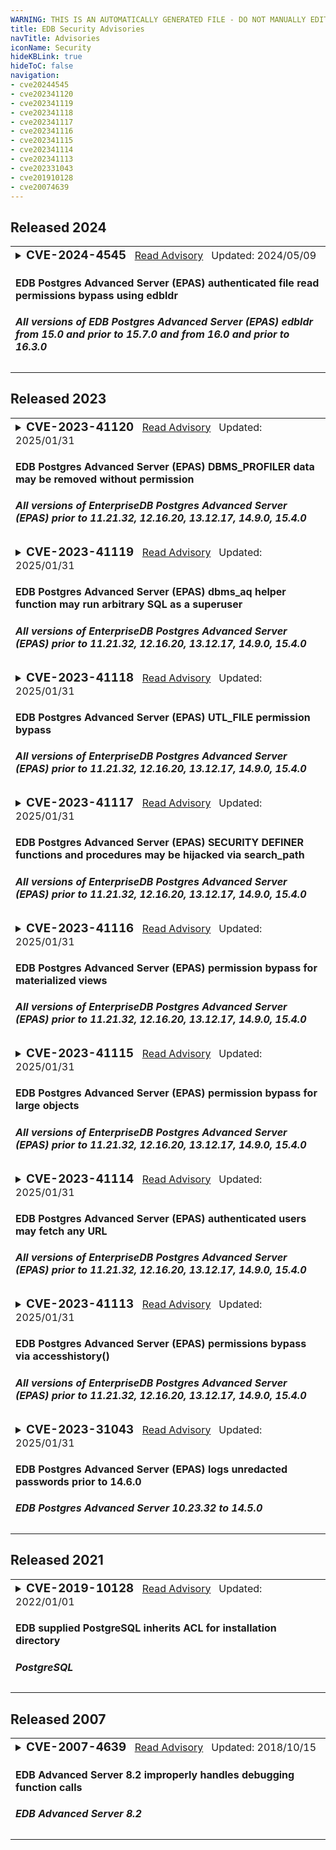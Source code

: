 ```yaml
---
WARNING: THIS IS AN AUTOMATICALLY GENERATED FILE - DO NOT MANUALLY EDIT - SEE tools/automation/generators/advisoryindex
title: EDB Security Advisories
navTitle: Advisories
iconName: Security
hideKBLink: true
hideToC: false
navigation:
- cve20244545
- cve202341120
- cve202341119
- cve202341118
- cve202341117
- cve202341116
- cve202341115
- cve202341114
- cve202341113
- cve202331043
- cve201910128
- cve20074639
---
```








   
<h2>Released 2024</h2>

<table class="table-bordered">


<tr><td>
<details><summary><h3 style="display:inline"> CVE-2024-4545 </h3>
<span>
&nbsp;&nbsp;<a href="cve20244545">Read Advisory</a>
&nbsp;&nbsp;Updated: </span><span>2024/05/09</span>
<h4>EDB Postgres Advanced Server (EPAS) authenticated file read permissions bypass using edbldr</h4>
<h5> All versions of EDB Postgres Advanced Server (EPAS) edbldr from 15.0 and prior to 15.7.0 and from 16.0 and prior to 16.3.0</h5>
</summary>
<hr/>
<em>Summary:</em>&nbsp;
All versions of EnterpriseDB Postgres Advanced Server (EPAS) from 15.0 and prior to 15.7.0 and from 16.0 and prior to 16.3.0 may allow users using <code>edbldr</code> to bypass role permissions from <code>pg_read_server_files</code>. This could allow low privilege users to read files to which they would not otherwise have access.
<br/>
<a href="cve20244545">Read More...</a>
</details></td></tr>




</table>   
<h2>Released 2023</h2>

<table class="table-bordered">


<tr><td>
<details><summary><h3 style="display:inline"> CVE-2023-41120 </h3>
<span>
&nbsp;&nbsp;<a href="cve202341120">Read Advisory</a>
&nbsp;&nbsp;Updated: </span><span>2025/01/31</span>
<h4>EDB Postgres Advanced Server (EPAS) DBMS_PROFILER data may be removed without permission</h4>
<h5> All versions of EnterpriseDB Postgres Advanced Server (EPAS) prior to 11.21.32, 12.16.20, 13.12.17, 14.9.0, 15.4.0</h5>
</summary>
<hr/>
<em>Summary:</em>&nbsp;
An issue was discovered in EnterpriseDB Postgres Advanced Server (EPAS) before 11.21.32, 12.x before 12.16.20, 13.x before 13.12.16, 14.x before 14.9.0, and 15.x before 15.4.0. It permits an authenticated user to use DBMS_PROFILER to remove all accumulated profiling data on a system-wide basis, regardless of that user's permissions.
<br/>
<a href="cve202341120">Read More...</a>
</details></td></tr>





<tr><td>
<details><summary><h3 style="display:inline"> CVE-2023-41119 </h3>
<span>
&nbsp;&nbsp;<a href="cve202341119">Read Advisory</a>
&nbsp;&nbsp;Updated: </span><span>2025/01/31</span>
<h4>EDB Postgres Advanced Server (EPAS) dbms_aq helper function may run arbitrary SQL as a superuser</h4>
<h5> All versions of EnterpriseDB Postgres Advanced Server (EPAS) prior to 11.21.32, 12.16.20, 13.12.17, 14.9.0, 15.4.0</h5>
</summary>
<hr/>
<em>Summary:</em>&nbsp;
An issue was discovered in EnterpriseDB Postgres Advanced Server (EPAS) before 11.21.32, 12.x before 12.16.20, 13.x before 13.12.16, 14.x before 14.9.0, and 15.x before 15.4.0. It contains the function _dbms_aq_move_to_exception_queue that may be used to elevate a user's privileges to superuser. This function accepts the OID of a table, and then accesses that table as the superuser by using SELECT and DML commands.
<br/>
<a href="cve202341119">Read More...</a>
</details></td></tr>





<tr><td>
<details><summary><h3 style="display:inline"> CVE-2023-41118 </h3>
<span>
&nbsp;&nbsp;<a href="cve202341118">Read Advisory</a>
&nbsp;&nbsp;Updated: </span><span>2025/01/31</span>
<h4>EDB Postgres Advanced Server (EPAS) UTL_FILE permission bypass</h4>
<h5> All versions of EnterpriseDB Postgres Advanced Server (EPAS) prior to 11.21.32, 12.16.20, 13.12.17, 14.9.0, 15.4.0</h5>
</summary>
<hr/>
<em>Summary:</em>&nbsp;
An issue was discovered in EnterpriseDB Postgres Advanced Server (EPAS) before 11.21.32, 12.x before 12.16.20, 13.x before 13.12.16, 14.x before 14.9.0, and 15.x before 15.4.0. It may allow an authenticated user to bypass authorization requirements and access underlying implementation functions. When a superuser has configured file locations using CREATE DIRECTORY, these functions allow users to take a wide range of actions, including read, write, copy, rename, and delete.
<br/>
<a href="cve202341118">Read More...</a>
</details></td></tr>





<tr><td>
<details><summary><h3 style="display:inline"> CVE-2023-41117 </h3>
<span>
&nbsp;&nbsp;<a href="cve202341117">Read Advisory</a>
&nbsp;&nbsp;Updated: </span><span>2025/01/31</span>
<h4>EDB Postgres Advanced Server (EPAS) SECURITY DEFINER functions and procedures may be hijacked via search_path</h4>
<h5> All versions of EnterpriseDB Postgres Advanced Server (EPAS) prior to 11.21.32, 12.16.20, 13.12.17, 14.9.0, 15.4.0</h5>
</summary>
<hr/>
<em>Summary:</em>&nbsp;
An issue was discovered in EnterpriseDB Postgres Advanced Server (EPAS) before 11.21.32, 12.x before 12.16.20, 13.x before 13.12.16, 14.x before 14.9.0, and 15.x before 15.4.0. It contain packages, standalone packages, and functions that run SECURITY DEFINER but are inadequately secured against search_path attacks.
<br/>
<a href="cve202341117">Read More...</a>
</details></td></tr>





<tr><td>
<details><summary><h3 style="display:inline"> CVE-2023-41116 </h3>
<span>
&nbsp;&nbsp;<a href="cve202341116">Read Advisory</a>
&nbsp;&nbsp;Updated: </span><span>2025/01/31</span>
<h4>EDB Postgres Advanced Server (EPAS) permission bypass for materialized views</h4>
<h5> All versions of EnterpriseDB Postgres Advanced Server (EPAS) prior to 11.21.32, 12.16.20, 13.12.17, 14.9.0, 15.4.0</h5>
</summary>
<hr/>
<em>Summary:</em>&nbsp;
An issue was discovered in EnterpriseDB Postgres Advanced Server (EPAS) before 11.21.32, 12.x before 12.16.20, 13.x before 13.12.16, 14.x before 14.9.0, and 15.x before 15.4.0. It allows an authenticated user to refresh any materialized view, regardless of that user's permissions.
<br/>
<a href="cve202341116">Read More...</a>
</details></td></tr>





<tr><td>
<details><summary><h3 style="display:inline"> CVE-2023-41115 </h3>
<span>
&nbsp;&nbsp;<a href="cve202341115">Read Advisory</a>
&nbsp;&nbsp;Updated: </span><span>2025/01/31</span>
<h4>EDB Postgres Advanced Server (EPAS) permission bypass for large objects</h4>
<h5> All versions of EnterpriseDB Postgres Advanced Server (EPAS) prior to 11.21.32, 12.16.20, 13.12.17, 14.9.0, 15.4.0</h5>
</summary>
<hr/>
<em>Summary:</em>&nbsp;
An issue was discovered in EnterpriseDB Postgres Advanced Server (EPAS) before 11.21.32, 12.x before 12.16.20, 13.x before 13.12.16, 14.x before 14.9.0, and 15.x before 15.4.0. When using UTL_ENCODE, an authenticated user can read any large object, regardless of that user's permissions.
<br/>
<a href="cve202341115">Read More...</a>
</details></td></tr>





<tr><td>
<details><summary><h3 style="display:inline"> CVE-2023-41114 </h3>
<span>
&nbsp;&nbsp;<a href="cve202341114">Read Advisory</a>
&nbsp;&nbsp;Updated: </span><span>2025/01/31</span>
<h4>EDB Postgres Advanced Server (EPAS) authenticated users may fetch any URL</h4>
<h5> All versions of EnterpriseDB Postgres Advanced Server (EPAS) prior to 11.21.32, 12.16.20, 13.12.17, 14.9.0, 15.4.0</h5>
</summary>
<hr/>
<em>Summary:</em>&nbsp;
An issue was discovered in EnterpriseDB Postgres Advanced Server (EPAS) before 11.21.32, 12.x before 12.16.20, 13.x before 13.12.16, 14.x before 14.9.0, and 15.x before 15.4.0. It contains the functions get_url_as_text and get_url_as_bytea that are publicly executable, thus permitting an authenticated user to read any file from the local filesystem or remote system regardless of that user's permissions.
<br/>
<a href="cve202341114">Read More...</a>
</details></td></tr>





<tr><td>
<details><summary><h3 style="display:inline"> CVE-2023-41113 </h3>
<span>
&nbsp;&nbsp;<a href="cve202341113">Read Advisory</a>
&nbsp;&nbsp;Updated: </span><span>2025/01/31</span>
<h4>EDB Postgres Advanced Server (EPAS) permissions bypass via accesshistory()</h4>
<h5> All versions of EnterpriseDB Postgres Advanced Server (EPAS) prior to 11.21.32, 12.16.20, 13.12.17, 14.9.0, 15.4.0</h5>
</summary>
<hr/>
<em>Summary:</em>&nbsp;
An issue was discovered in EnterpriseDB Postgres Advanced Server (EPAS) before 11.21.32, 12.x before 12.16.20, 13.x before 13.12.16, 14.x before 14.9.0, and 15.x before 15.4.0. It allows an authenticated user to to obtain information about whether certain files exist on disk, what errors if any occur when attempting to read them, and some limited information about their contents (regardless of permissions). This can occur when a superuser has configured one or more directories for filesystem access via CREATE DIRECTORY and adopted certain non-default settings for log_line_prefix and log_connections.
<br/>
<a href="cve202341113">Read More...</a>
</details></td></tr>





<tr><td>
<details><summary><h3 style="display:inline"> CVE-2023-31043 </h3>
<span>
&nbsp;&nbsp;<a href="cve202331043">Read Advisory</a>
&nbsp;&nbsp;Updated: </span><span>2025/01/31</span>
<h4>EDB Postgres Advanced Server (EPAS) logs unredacted passwords prior to 14.6.0</h4>
<h5> EDB Postgres Advanced Server 10.23.32 to 14.5.0</h5>
</summary>
<hr/>
<em>Summary:</em>&nbsp;
EDB Postgres Advanced Server (EPAS) versions before 14.6.0 log unredacted passwords in situations where optional parameters are used with CREATE/ALTER USER/GROUP/ROLE, and redacting was configured with edb_filter_log.redact_password_commands. The fixed versions are 10.23.33, 11.18.29, 12.13.17, 13.9.13, and 14.6.0.
<br/>
<a href="cve202331043">Read More...</a>
</details></td></tr>




</table>   
<h2>Released 2021</h2>

<table class="table-bordered">


<tr><td>
<details><summary><h3 style="display:inline"> CVE-2019-10128 </h3>
<span>
&nbsp;&nbsp;<a href="cve201910128">Read Advisory</a>
&nbsp;&nbsp;Updated: </span><span>2022/01/01</span>
<h4>EDB supplied PostgreSQL inherits ACL for installation directory</h4>
<h5> PostgreSQL</h5>
</summary>
<hr/>
<em>Summary:</em>&nbsp;
A vulnerability was found in PostgreSQL versions 11.x prior to 11.3. The Windows installer for EnterpriseDB-supplied PostgreSQL does not lock down the ACL of the binary installation directory or the ACL of the data directory; it keeps the inherited ACL. In the default configuration, this allows a local attacker to read arbitrary data directory files, essentially bypassing database-imposed read access limitations. In plausible non-default configurations, an attacker having both an unprivileged Windows account and an unprivileged PostgreSQL account can cause the PostgreSQL service account to execute arbitrary code.
<br/>
<a href="cve201910128">Read More...</a>
</details></td></tr>




</table>   
<h2>Released 2007</h2>

<table class="table-bordered">


<tr><td>
<details><summary><h3 style="display:inline"> CVE-2007-4639 </h3>
<span>
&nbsp;&nbsp;<a href="cve20074639">Read Advisory</a>
&nbsp;&nbsp;Updated: </span><span>2018/10/15</span>
<h4>EDB Advanced Server 8.2 improperly handles debugging function calls</h4>
<h5> EDB Advanced Server 8.2</h5>
</summary>
<hr/>
<em>Summary:</em>&nbsp;
EDB Postgres Advanced Server 8.2 (EPAS) does not properly handle certain debugging function calls that occur before a call to <code>pldbg_create_listener</code>, which allows remote authenticated users to cause a denial of service (daemon crash) and possibly execute arbitrary code via a SELECT statement that invokes a <code>pldbg_</code> function, as demonstrated by (1) <code>pldbg_get_stack</code> and (2) <code>pldbg_abort_target</code>, which triggers use of an uninitialized pointer.
<br/>
<a href="cve20074639">Read More...</a>
</details></td></tr>

</table>

